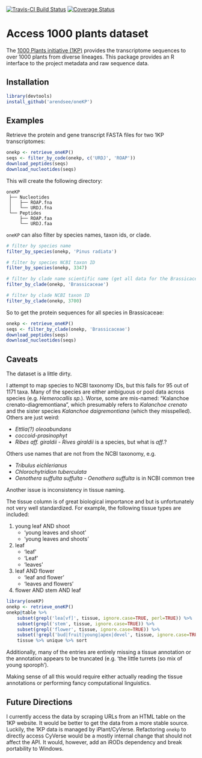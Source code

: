 [![Travis-CI Build Status](https://travis-ci.org/arendsee/oneKP.svg?branch=master)](https://travis-ci.org/arendsee/oneKP)
[![Coverage Status](https://img.shields.io/codecov/c/github/arendsee/oneKP/master.svg)](https://codecov.io/github/arendsee/oneKP?branch=master)

# Access 1000 plants dataset

The [1000 Plants initiative
(1KP)](https://sites.google.com/a/ualberta.ca/onekp/) provides the
transcriptome sequences to over 1000 plants from diverse lineages. This package
provides an R interface to the project metadata and raw sequence data.

## Installation

```r
library(devtools)
install_github('arendsee/oneKP')
```


## Examples

Retrieve the protein and gene transcript FASTA files for two 1KP transcriptomes: 

```r
onekp <- retrieve_oneKP()
seqs <- filter_by_code(onekp, c('URDJ', 'ROAP'))
download_peptides(seqs)
download_nucleotides(seqs)
```

This will create the following directory:

```
oneKP
 ├── Nucleotides
 │   ├── ROAP.fna
 │   └── URDJ.fna
 └── Peptides
     ├── ROAP.faa
     └── URDJ.faa
```

`oneKP` can also filter by species names, taxon ids, or clade.

```r
# filter by species name
filter_by_species(onekp, 'Pinus radiata')

# filter by species NCBI taxon ID
filter_by_species(onekp, 3347)

# filter by clade name scientific name (get all data for the Brassicaceae family)
filter_by_clade(onekp, 'Brassicaceae')

# filter by clade NCBI taxon ID
filter_by_clade(onekp, 3700)
```

So to get the protein sequences for all species in Brassicaceae:

```r
onekp <- retrieve_oneKP()
seqs <- filter_by_clade(onekp, 'Brassicaceae')
download_peptides(seqs)
download_nucleotides(seqs)
```


## Caveats

The dataset is a little dirty.

I attempt to map species to NCBI taxonomy IDs, but this fails for 95 out of
1171 taxa. Many of the species are either ambiguous or pool data across species
(e.g. *Hemerocallis sp.*). Worse, some are mis-named: "Kalanchoe
crenato-diagremontiana", which presumably refers to *Kalanchoe crenato* and the
sister species *Kalanchoe daigremontiana* (which they misspelled). Others are
just weird:

 * *Ettlia(?) oleoabundans*
 * *coccoid-prasinophyt*
 * *Ribes aff. giraldii* - *Rives giraldii* is a species, but what is *aff.*?

Others use names that are not from the NCBI taxonomy, e.g.

 * *Tribulus eichlerianus*
 * *Chlorochytridion tuberculata*
 * *Oenothera suffulta suffulta* - *Oenothera suffulta* is in NCBI common tree

Another issue is inconsistency in tissue naming.

The tissue column is of great biological importance and but is unfortunately
not very well standardized. For example, the following tissue types are included:

 1. young leaf AND shoot
    - 'young leaves and shoot'
    - 'young leaves and shoots'
 2. leaf
    - 'leaf'
    - 'Leaf'
    - 'leaves'
 3. leaf AND flower
    - 'leaf and flower'
    - 'leaves and flowers'
 4. flower AND stem AND leaf

```r
library(oneKP)
onekp <- retrieve_oneKP()
onekp@table %>%
    subset(grepl('lea[vf]', tissue, ignore.case=TRUE, perl=TRUE)) %>%
    subset(grepl('stem', tissue, ignore.case=TRUE)) %>%
    subset(grepl('flower', tissue, ignore.case=TRUE)) %>%
    subset(!grepl('bud|fruit|young|apex|devel', tissue, ignore.case=TRUE, perl=TRUE)) %$%
    tissue %>% unique %>% sort
```

Additionally, many of the entries are entirely missing a tissue annotation or
the annotation appears to be truncated (e.g. 'the little turrets (so mix of
young sporoph').

Making sense of all this would require either actually reading the tissue
annotations or performing fancy computational linguistics.

## Future Directions

I currently access the data by scraping URLs from an HTML table on the 1KP
website. It would be better to get the data from a more stable source. Luckily,
the 1KP data is managed by iPlant/CyVerse. Refactoring `onekp` to directly
access CyVerse would be a mostly internal change that should not affect the
API. It would, however, add an iRODs dependency and break portability to
Windows.
